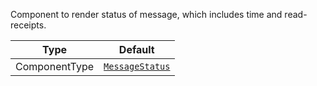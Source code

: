 Component to render status of message, which includes time and read-receipts.

| Type          | Default                                                                            |
| ------------- | ---------------------------------------------------------------------------------- |
| ComponentType | [`MessageStatus`](../../../../ui-components/message-components/message-status.mdx) |
